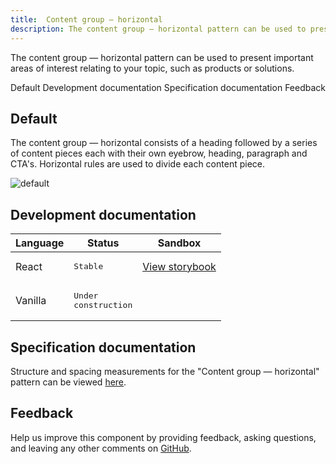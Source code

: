 ```yaml
---
title:  Content group — horizontal
description: The content group — horizontal pattern can be used to present important areas of interest relating to your topic, such as products or solutions. 
---
```


<PageDescription>

The content group — horizontal pattern can be used to present important areas of interest relating to your topic, such as products or solutions. 

</PageDescription>

<AnchorLinks>

<AnchorLink>Default</AnchorLink>
<AnchorLink>Development documentation</AnchorLink>
<AnchorLink>Specification documentation</AnchorLink>
<AnchorLink>Feedback</AnchorLink>

</AnchorLinks>

## Default
The content group — horizontal consists of a heading followed by a series of content pieces each with their own eyebrow, heading, paragraph and CTA's. Horizontal rules are used to divide each content piece.

![default](../../images/pattern/content-group-horizontal/content-group-horizontal.jpg)

## Development documentation

| Language      | Status        | Sandbox                                                                              |
| ------------- | -----------   | ------------------------------------------------------------------------             |
| React         | <div><span class="bx--tag bx--tag--green"><pre>Stable</pre></span></div>        | [View storybook](https://ibmdotcom-react.mybluemix.net/?path=/story/patterns-blocks-contentgrouphorizontal--default)     |
| Vanilla       | <div><span class="bx--tag bx--tag--cool-gray"><pre>Under construction</pre></span></div>  |

## Specification documentation

Structure and spacing measurements for the "Content group  &mdash; horizontal" pattern can be viewed [here](https://ibm.box.com/s/rv5kmm0a4d9ded74v6yfk8ad5id5ghmx).

## Feedback

Help us improve this component by providing feedback, asking questions, and leaving any other comments on [GitHub](https://github.com/carbon-design-system/ibm-dotcom-library).
